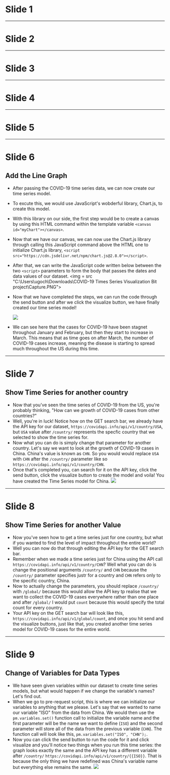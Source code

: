 # Slide 1

---

# Slide 2

---

# Slide 3

---

# Slide 4

---

# Slide 5

---

# Slide 6

## Add the Line Graph

* After passing the COVID-19 time series data, we can now create our time series model.
* To excute this, we would use JavaScript's wobderful library, Chart.js, to create this model.
* With this library on our side, the first step would be to create a canvas by using this HTML command within the template variable
  `<canvas id="myChart"></canvas>`.
* Now that we have our canvas, we can now use the Chart.js library through calling this JavaScript command above the HTML one
  to initialize Chart.js library, `<script src="https://cdn.jsdelivr.net/npm/chart.js@2.8.0"></script>`.
* After that, we can write the JavaScript code written below between the two `<script>` parameters to form the body that passes the       dates and data values of our dataset.
  <img = src "C:\Users\ugoch\Downloads\COVID-19 Times Series Visualization Bit project\Capture.PNG">
* Now that we have completed the steps, we can run the code through the send button and after we click the visualize button, we have
  finally created our time series model!
  
  ![]("https://miro.medium.com/max/1400/1*DHhYaM-crW_ev_x3abAdWw.png")
  
 
* We can see here that the cases for COVID-19 have been stagnet throughout January and February, but then they start to increase in        March. This means that as time goes on after March, the number of COVID-19 cases increase, meaning the disease is starting to spread
   much throughout the US during this time.

---

# Slide 7

## Show Time Series for another country

* Now that you've seen the time series of COVID-19 from the US, you're probably thinking, "How can we growth of COVID-19 cases from
  other countries?"
* Well, you're in luck! Notice how on the GET search bar, we already have the API key for our 
  dataset, `https://covidapi.info/api/v1/country/USA`, but `USA` value after `/country/` represents the specfic country that we selected 
  to show the time series for.
* Now what you can do is simply change that parameter for another country. Let's say we want to look at the growth of COVID-19 cases in 
  China. China's value is known as `CHN`. So you would would replace `USA` with `CHN` after the `/country/` parameter like so
  `https://covidapi.info/api/v1/country/CHN`.
* Once that's completed you, can search for it on the API key, click the send button, click the visualize button to create the model 
  and voila! You have created the Time Series model for China.
  ![](https://miro.medium.com/max/1000/1*YrWv1YwhYwZ04tceaKmFGw.png)

---

# Slide 8

## Show Time Series for another Value

* Now you've seen how to get a time series just for one country, but what if you wanted to find the level of impact throughout the
  entire world?
* Well you can now do that through editing the API key for the GET search bar. 
* Remember when we made a time series just for China using the API call `https://covidapi.info/api/v1/country/CHN`? Well what you can
  do is change the positional arguments `/country/` and `CHN` because the `/country/` parameter specifies justr for a country and `CHN`
  refers only to the specific country, China.
* Now to actually change the parameters, you should replace `/country/` with `/global/` because this would allow the API key tp realise
  that we want to collect the COVID-19 cases everywhere rather than one place and after `/global/` I would put `count` because this
  would specify the total count for every country.
* Your API key on the GET search bar will look like this, `https://covidapi.info/api/v1/global/count`, and once you hit send and the
  visualize buttons, just like that, you created another time series model for COVID-19 cases for the entire world.
  
---

# Slide 9

## Change of Variables for Data Types

* We have seen given variables within our dataset to create time series models, but what would happen if we change the variable's
  names? Let's find out.
* When we go to pre-request script, this is where we can initialize our variables to anything that we please. Let's say that we
  wanted to name our variable "ISO" from the data from China. We would then use the `pm.variables.set()` function call to initialize
  the variable name and the first parameter will be the name we want to define (`ISO`) and the second parameter will store all of the
  data from the previous variable (`CHN`). The function call will look like this, `pm.variables.set("ISO", "CHN");`.
* Now you can click the send button to run the code for it and click visualize and you'll notice two things when you run this time 
  series: the graph looks exactly the same and the API key has a different variable after `/country/` 
  `https://covidapi.info/api/v1/country/{{ISO}}`. That is because the only thing we have redefined was China's variable name
  but everything else remains the same.
  ![](https://miro.medium.com/max/1000/1*YrWv1YwhYwZ04tceaKmFGw.png)
